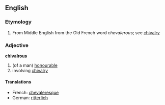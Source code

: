 ==English==

===Etymology===
#From Middle English from the Old French word ''chevalerous''; see [[chivalry]]

===Adjective===
'''chivalrous'''
#(of a man) [[honourable]]
#involving [[chivalry]]

====Translations====
*French: [[chevaleresque]]
*German: [[ritterlich]]